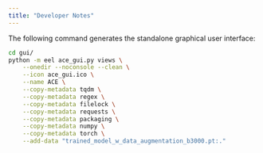 ```yaml
---
title: "Developer Notes"
---
```


The following command generates the standalone graphical user interface:

```bash
cd gui/
python -m eel ace_gui.py views \
    --onedir --noconsole --clean \
    --icon ace_gui.ico \
    --name ACE \
    --copy-metadata tqdm \
    --copy-metadata regex \
    --copy-metadata filelock \
    --copy-metadata requests \
    --copy-metadata packaging \
    --copy-metadata numpy \
    --copy-metadata torch \
    --add-data "trained_model_w_data_augmentation_b3000.pt:."
```
